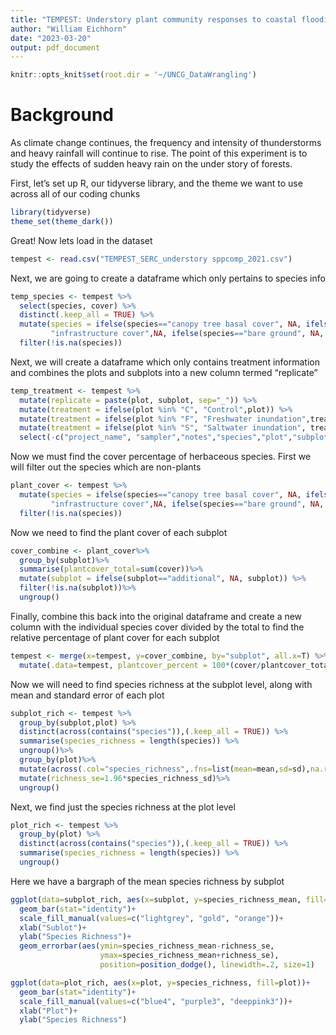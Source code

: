 ```yaml
---
title: "TEMPEST: Understory plant community responses to coastal flooding"
author: "William Eichhorn"
date: "2023-03-20"
output: pdf_document
---
```

```r
knitr::opts_knit$set(root.dir = '~/UNCG_DataWrangling')
```

# Background

As climate change continues, the frequency and intensity of thunderstorms and 
heavy rainfall will continue to rise. The point of this experiment is to study
the effects of sudden heavy rain on the under story of forests. 


First, let's set up R, our tidyverse library, and the theme we want to use 
across all of our coding chunks
```r
library(tidyverse)
theme_set(theme_dark())
```


Great! Now lets load in the dataset
```r
tempest <- read.csv("TEMPEST_SERC_understory sppcomp_2021.csv")

```


Next, we are going to create a dataframe which only pertains to species info
```r

temp_species <- tempest %>% 
  select(species, cover) %>% 
  distinct(.keep_all = TRUE) %>%
  mutate(species = ifelse(species=="canopy tree basal cover", NA, ifelse(species==
         "infrastructure cover",NA, ifelse(species=="bare ground", NA, species))))%>%
  filter(!is.na(species))
```


Next, we will create a dataframe which only contains treatment information
and combines the plots and subplots into a new column termed "replicate"
```r
temp_treatment <- tempest %>% 
  mutate(replicate = paste(plot, subplot, sep="_")) %>%
  mutate(treatment = ifelse(plot %in% "C", "Control",plot)) %>% 
  mutate(treatment = ifelse(plot %in% "F", "Freshwater inundation",treatment)) %>% 
  mutate(treatment = ifelse(plot %in% "S", "Saltwater inundation", treatment)) %>% 
  select(-c("project_name", "sampler","notes","species","plot","subplot")) 

```


Now we must find the cover percentage of herbaceous species. First we will
filter out the species which are non-plants
```r

plant_cover <- tempest %>% 
  mutate(species = ifelse(species=="canopy tree basal cover", NA, ifelse(species==
         "infrastructure cover",NA, ifelse(species=="bare ground", NA, species))))%>%
  filter(!is.na(species))
```


Now we need to find the plant cover of each subplot
```r
cover_combine <- plant_cover%>%
  group_by(subplot)%>%
  summarise(plantcover_total=sum(cover))%>%
  mutate(subplot = ifelse(subplot=="additional", NA, subplot)) %>% 
  filter(!is.na(subplot))%>%
  ungroup()
```

Finally, combine this back into the original dataframe and create a new column
with the individual species cover divided by the total to find the relative
percentage of plant cover for each subplot
```r
tempest <- merge(x=tempest, y=cover_combine, by="subplot", all.x=T) %>% 
  mutate(.data=tempest, plantcover_percent = 100*(cover/plantcover_total))

```

Now we will need to find species richness at the subplot level, along with mean and standard error of
each plot

```r

subplot_rich <- tempest %>%
  group_by(subplot,plot) %>% 
  distinct(across(contains("species")),(.keep_all = TRUE)) %>% 
  summarise(species_richness = length(species)) %>% 
  ungroup()%>%
  group_by(plot)%>%
  mutate(across(.col="species_richness",.fns=list(mean=mean,sd=sd),na.rm=TRUE))%>%
  mutate(richness_se=1.96*species_richness_sd)%>%
  ungroup()

```

Next, we find just the species richness at the plot level

```r
plot_rich <- tempest %>%
  group_by(plot) %>% 
  distinct(across(contains("species")),(.keep_all = TRUE)) %>% 
  summarise(species_richness = length(species)) %>% 
  ungroup()

```


Here we have a bargraph of the mean species richness by subplot
```r

ggplot(data=subplot_rich, aes(x=subplot, y=species_richness_mean, fill=plot))+
  geom_bar(stat="identity")+
  scale_fill_manual(values=c("lightgrey", "gold", "orange"))+
  xlab("Sublot")+
  ylab("Species Richness")+
  geom_errorbar(aes(ymin=species_richness_mean-richness_se, 
                    ymax=species_richness_mean+richness_se), 
                    position=position_dodge(), linewidth=.2, size=1)
```


```r

ggplot(data=plot_rich, aes(x=plot, y=species_richness, fill=plot))+
  geom_bar(stat="identity")+
  scale_fill_manual(values=c("blue4", "purple3", "deeppink3"))+
  xlab("Plot")+
  ylab("Species Richness")
```